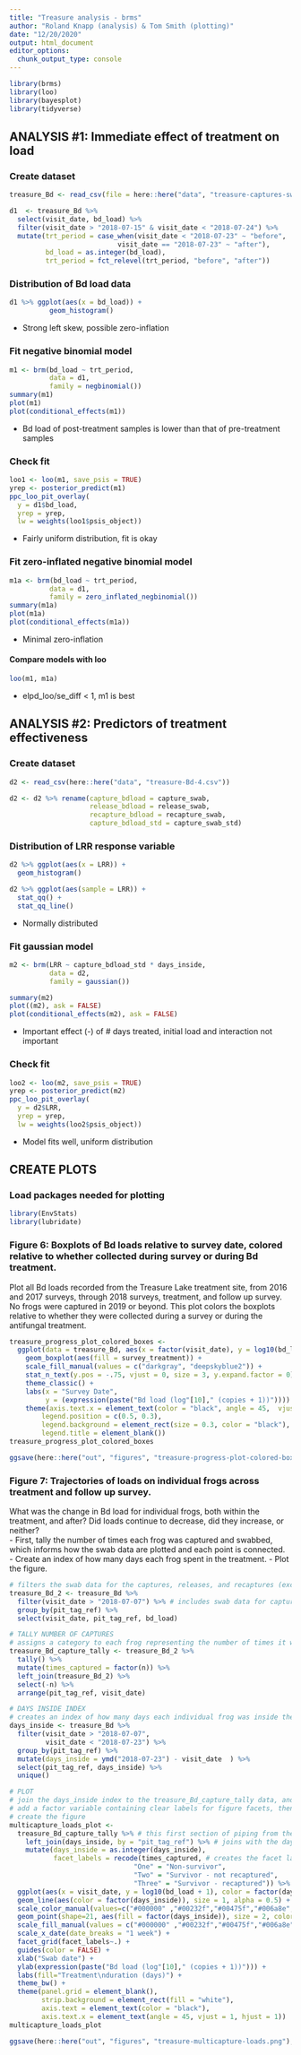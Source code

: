 ```yaml
---
title: "Treasure analysis - brms"
author: "Roland Knapp (analysis) & Tom Smith (plotting)"
date: "12/20/2020"
output: html_document
editor_options: 
  chunk_output_type: console
---
```

```r
library(brms)
library(loo)
library(bayesplot)
library(tidyverse)
```

## ANALYSIS #1: Immediate effect of treatment on load
### Create dataset
```r
treasure_Bd <- read_csv(file = here::here("data", "treasure-captures-swabs.csv"))
```
```r
d1  <- treasure_Bd %>% 
  select(visit_date, bd_load) %>%
  filter(visit_date > "2018-07-15" & visit_date < "2018-07-24") %>% 
  mutate(trt_period = case_when(visit_date < "2018-07-23" ~ "before",
                           visit_date == "2018-07-23" ~ "after"),
         bd_load = as.integer(bd_load),
         trt_period = fct_relevel(trt_period, "before", "after"))
```

### Distribution of Bd load data
```r
d1 %>% ggplot(aes(x = bd_load)) +
          geom_histogram()
```
* Strong left skew, possible zero-inflation 

### Fit negative binomial model
```r
m1 <- brm(bd_load ~ trt_period,
          data = d1, 
          family = negbinomial())
summary(m1)
plot(m1)
plot(conditional_effects(m1))
```
* Bd load of post-treatment samples is lower than that of pre-treatment samples 

### Check fit
```r
loo1 <- loo(m1, save_psis = TRUE)
yrep <- posterior_predict(m1)
ppc_loo_pit_overlay(
  y = d1$bd_load, 
  yrep = yrep,
  lw = weights(loo1$psis_object))
```
* Fairly uniform distribution, fit is okay

### Fit zero-inflated negative binomial model
```r
m1a <- brm(bd_load ~ trt_period,
          data = d1, 
          family = zero_inflated_negbinomial())
summary(m1a)
plot(m1a)
plot(conditional_effects(m1a))
```
* Minimal zero-inflation

#### Compare models with loo
```r
loo(m1, m1a)
```
* elpd_loo/se_diff < 1, m1 is best

## ANALYSIS #2: Predictors of treatment effectiveness
### Create dataset
```r
d2 <- read_csv(here::here("data", "treasure-Bd-4.csv"))
```
```r
d2 <- d2 %>% rename(capture_bdload = capture_swab,
                    release_bdload = release_swab,
                    recapture_bdload = recapture_swab,
                    capture_bdload_std = capture_swab_std)
```

### Distribution of LRR response variable
```r
d2 %>% ggplot(aes(x = LRR)) +
  geom_histogram()

d2 %>% ggplot(aes(sample = LRR)) +
  stat_qq() +
  stat_qq_line()
```
* Normally distributed

### Fit gaussian model
```r
m2 <- brm(LRR ~ capture_bdload_std * days_inside,
          data = d2,
          family = gaussian())

summary(m2)
plot((m2), ask = FALSE)
plot(conditional_effects(m2), ask = FALSE)
```
* Important effect (-) of # days treated, initial load and interaction not important

### Check fit
```r
loo2 <- loo(m2, save_psis = TRUE)
yrep <- posterior_predict(m2)
ppc_loo_pit_overlay(
  y = d2$LRR, 
  yrep = yrep,
  lw = weights(loo2$psis_object))
```
* Model fits well, uniform distribution

## CREATE PLOTS
### Load packages needed for plotting
```r
library(EnvStats)
library(lubridate)
```

### Figure 6: Boxplots of Bd loads relative to survey date, colored relative to whether collected during survey or during Bd treatment.

Plot all Bd loads recorded from the Treasure Lake treatment site, from 2016 and 2017 surveys, through 2018 surveys, treatment, and follow up survey. No frogs were captured in 2019 or beyond. This plot colors the boxplots relative to whether they were collected during a survey or during the antifungal treatment.
```r
treasure_progress_plot_colored_boxes <- 
  ggplot(data = treasure_Bd, aes(x = factor(visit_date), y = log10(bd_load + 1)), fill = survey_treatment) + 
    geom_boxplot(aes(fill = survey_treatment)) +
    scale_fill_manual(values = c("darkgray", "deepskyblue2")) +
    stat_n_text(y.pos = -.75, vjust = 0, size = 3, y.expand.factor = 0) + 
    theme_classic() +
    labs(x = "Survey Date",
         y = (expression(paste("Bd load (log"[10]," (copies + 1))")))) +
    theme(axis.text.x = element_text(color = "black", angle = 45,  vjust = 1, hjust = 1),
        legend.position = c(0.5, 0.3),
        legend.background = element_rect(size = 0.3, color = "black"),
        legend.title = element_blank())
treasure_progress_plot_colored_boxes
```
```r
ggsave(here::here("out", "figures", "treasure-progress-plot-colored-boxes.png"), width = 15, height = 10, units="cm")
```

### Figure 7: Trajectories of loads on individual frogs across treatment and follow up survey.

What was the change in Bd load for individual frogs, both within the treatment, and after? Did loads continue to decrease, did they increase, or neither?  
-  First, tally the number of times each frog was captured and swabbed, which informs how the swab data are plotted and each point is connected.  
-  Create an index of how many days each frog spent in the treatment.
-  Plot the figure.
```r
# filters the swab data for the captures, releases, and recaptures (excludes swabs prior to treatment)
treasure_Bd_2 <- treasure_Bd %>% 
  filter(visit_date > "2018-07-07") %>% # includes swab data for capture, release, and recapture
  group_by(pit_tag_ref) %>% 
  select(visit_date, pit_tag_ref, bd_load)

# TALLY NUMBER OF CAPTURES
# assigns a category to each frog representing the number of times it was captured (once, twice, thrice)
treasure_Bd_capture_tally <- treasure_Bd_2 %>% 
  tally() %>% 
  mutate(times_captured = factor(n)) %>% 
  left_join(treasure_Bd_2) %>% 
  select(-n) %>% 
  arrange(pit_tag_ref, visit_date)

# DAYS INSIDE INDEX
# creates an index of how many days each individual frog was inside the pen for treatment
days_inside <- treasure_Bd %>% 
  filter(visit_date > "2018-07-07",
         visit_date < "2018-07-23") %>% 
  group_by(pit_tag_ref) %>% 
  mutate(days_inside = ymd("2018-07-23") - visit_date  ) %>% 
  select(pit_tag_ref, days_inside) %>% 
  unique()
```
```r
# PLOT
# join the days_inside index to the treasure_Bd_capture_tally data, and
# add a factor variable containing clear labels for figure facets, then
# create the figure
multicapture_loads_plot <- 
  treasure_Bd_capture_tally %>% # this first section of piping from the data object to ggplot simply 1) creates a variable coded with clear labels for figure facets, and 2) joins with the index of how many days each frog was inside the pen getting treatment.
    left_join(days_inside, by = "pit_tag_ref") %>% # joins with the days_inside index 
    mutate(days_inside = as.integer(days_inside), 
           facet_labels = recode(times_captured, # creates the facet labels
                               "One" = "Non-survivor",
                               "Two" = "Survivor - not recaptured",
                               "Three" = "Survivor - recaptured")) %>% 
  ggplot(aes(x = visit_date, y = log10(bd_load + 1), color = factor(days_inside), group = pit_tag_ref))+
  geom_line(aes(color = factor(days_inside)), size = 1, alpha = 0.5) +
  scale_color_manual(values=c("#000000" ,"#00232f","#00475f","#006a8e","#008ebe","#00b2ee")) + # colors selected from https://www.color-hex.com
  geom_point(shape=21, aes(fill = factor(days_inside)), size = 2, color = "black", alpha = 0.75) +
  scale_fill_manual(values = c("#000000" ,"#00232f","#00475f","#006a8e","#008ebe","#00b2ee")) +
  scale_x_date(date_breaks = "1 week") + 
  facet_grid(facet_labels~.) +
  guides(color = FALSE) +
  xlab("Swab date") + 
  ylab(expression(paste("Bd load (log"[10]," (copies + 1))"))) +
  labs(fill="Treatment\nduration (days)") +
  theme_bw() +
  theme(panel.grid = element_blank(),
        strip.background = element_rect(fill = "white"),
        axis.text = element_text(color = "black"),
        axis.text.x = element_text(angle = 45, vjust = 1, hjust = 1))
multicapture_loads_plot
```
```r
ggsave(here::here("out", "figures", "treasure-multicapture-loads.png"), width = 15, height = 10, units="cm")
```




